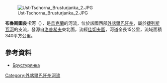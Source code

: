 [[Image:Ust-Tschorna_Brusturjanka_2.JPG|right]]

'''布魯斯圖良卡河'''（{{lang-uk|Брустурянка}}），是[[烏克蘭|烏克蘭]]的河流，位於該國西部[[外喀爾巴阡州|外喀爾巴阡州]]，屬於[[捷列斯瓦河|捷列斯瓦河]]的支流，發源自[[洛普希夫|洛普希夫]]東北面，流經[[佳切夫區|佳切夫區]]，河道全長15公里，流域面積340平方公里。

==參考資料==
* [https://web.archive.org/web/20131005022808/http://do.gendocs.ru/docs/index-29520.html?page=29 Брустурянка]

{{DEFAULTSORT:Брустурянка}}
[[Category:外喀爾巴阡州河流|Category:外喀爾巴阡州河流]]


{{Ukraine-river-stub}}